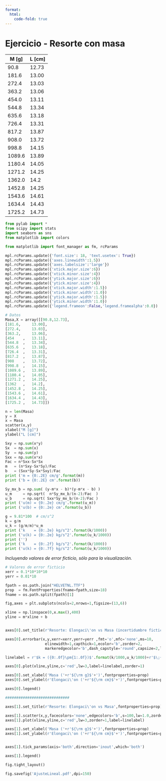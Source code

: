 ```yaml
---
format:
  html:
    code-fold: true
---
```


# Ejercicio - Resorte con masa


| M [g] | L [cm] |
| - | - |
|90.8	|12.73|
|181.6|	13.00|
|272.4	|13.03|
|363.2	|13.06|
|454.0	|13.11|
|544.8	|13.34|
|635.6	|13.18|
|726.4	|13.31|
|817.2	|13.87|
|908.0	|13.72|
|998.8	|14.15|
|1089.6	|13.89|
|1180.4	|14.05|
|1271.2	|14.25|
|1362.0|	14.2|
|1452.8	|14.25|
|1543.6	|14.61|
|1634.4	|14.43|
|1725.2	|14.73|




```python
from pylab import *
from scipy import stats
import seaborn as sns
from matplotlib import colors

from matplotlib import font_manager as fm, rcParams

mpl.rcParams.update({'font.size': 18, 'text.usetex': True})
mpl.rcParams.update({'axes.linewidth':1.5})
mpl.rcParams.update({'axes.labelsize':'large'})
mpl.rcParams.update({'xtick.major.size':6})
mpl.rcParams.update({'xtick.minor.size':4})
mpl.rcParams.update({'ytick.major.size':6})
mpl.rcParams.update({'ytick.minor.size':4})
mpl.rcParams.update({'xtick.major.width':1.5})
mpl.rcParams.update({'xtick.minor.width':1.0})
mpl.rcParams.update({'ytick.major.width':1.5})
mpl.rcParams.update({'ytick.minor.width':1.0})
mpl.rcParams.update({'legend.frameon':False,'legend.framealpha':0.0})

```

```python
# Datos
Masa,X = array([[90.8,12.73],
[181.6,		13.00],
[272.4,		13.03],
[363.2,		13.06],
[454	,	13.11],
[544.8	,	13.34],
[635.6	,	13.18],
[726.4	,	13.31],
[817.2	,	13.87],
[908	,	13.72],
[998.8	,	14.15],
[1089.6	,	13.89],
[1180.4	,	14.05],
[1271.2	,	14.25],
[1362	,	14.2],
[1452.8	,	14.25],
[1543.6	,	14.61],
[1634.4	,	14.43],
[1725.2	,	14.73]])
```
```python
n = len(Masa)
y = X
x = Masa
scatter(x,y)
xlabel("M [g]")
ylabel("L [cm]")
```

```python
Sxy = np.sum(x*y)
Sx  = np.sum(x)
Sy  = np.sum(y)
Sxx = np.sum(x*x)
Fac = n*Sxx-Sx*Sx
m   = (n*Sxy-Sx*Sy)/Fac
b   = (Sxx*Sy-Sx*Sxy)/Fac
print ('m = {0:.2E} cm/g'.format(m))
print ('b = {0:.2E} cm'.format(b))
```


```python
Sy_mx_b = np.sum( (y-m*x - b)*(y-m*x - b) )
u_m     = np.sqrt(  n*Sy_mx_b/(n-2)/Fac  )
u_b     = np.sqrt( Sxx*Sy_mx_b/(n-2)/Fac )
print ('u(m) = {0:.2e} cm/g'.format(u_m))
print ('u(b) = {0:.2e} cm'.format(u_b))
```

```python
g = 9.81*100  # cm/s^2
k = g/m
u_k = (g/m/m)*u_m
print ('k    = {0:.2e} kg/s^2'.format(k/1000))
print ('u(k) = {0:.2e} kg/s^2'.format(u_k/1000))
print ('')
print ('k    = {0:.2f} kg/s^2'.format(k/1000))
print ('u(k) = {0:.7f} kg/s^2'.format(u_k/1000))
```

*Incluyendo valores de error ficticio, sólo para la visualización.*

```python
# Valores de error ficticio
xerr = 0.1*10*10*10
yerr = 0.01*10

```

```python
fpath = os.path.join("HELVETNL.TTF")
prop  = fm.FontProperties(fname=fpath,size=18)
fname = os.path.split(fpath)[1]
```

```python
fig,axes = plt.subplots(ncols=2,nrows=1,figsize=(13,6))

xline = np.linspace(0,x.max(),400)
yline = m*xline + b


axes[0].set_title(r'Resorte: Elongaci\'on vs Masa (incertidumbre ficticia)',fontproperties=prop)

axes[0].errorbar(x,y,xerr=xerr,yerr=yerr ,fmt='o',mfc='none',ms=10,
                  elinewidth=1,capthick=1,ecolor='b',zorder=2,
                  markeredgecolor='b',dash_capstyle='round',capsize=2,label=r'Datos')

linelabel = r'$k = ({0:.0f}\pm{1:.0f})$'.format(k/1000,u_k/1000)+r'$\;{\rm N/m}$'

axes[0].plot(xline,yline,c='red',lw=3,label=linelabel,zorder=1)

axes[0].set_xlabel('Masa ('+r'${\rm g}$'+')',fontproperties=prop)
axes[0].set_ylabel(r'Elongaci\'on ('+r'${\rm cm}$'+')',fontproperties=prop)

axes[0].legend()

#############################

axes[1].set_title(r'Resorte: Elongaci\'on vs Masa',fontproperties=prop)

axes[1].scatter(x,y,facecolors='none',edgecolors='b',s=100,lw=1.0,zorder=2,label='Datos')
axes[1].plot(xline,yline,c='red',lw=3,zorder=1,label=linelabel)

axes[1].set_xlabel('Masa ('+r'${\rm g}$'+')',fontproperties=prop)
axes[1].set_ylabel(r'Elongaci\'on ('+r'${\rm cm}$'+')',fontproperties=prop)


axes[1].tick_params(axis='both',direction='inout',which='both')

axes[1].legend()

fig.tight_layout()

fig.savefig('AjusteLineal.pdf',dpi=150)
```